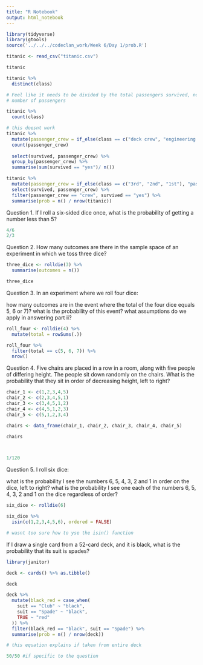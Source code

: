 ```yaml
---
title: "R Notebook"
output: html_notebook
---
```


```r
library(tidyverse)
library(gtools)
source('../../../codeclan_work/Week 6/Day 1/prob.R')
```

```r
titanic <- read_csv("titanic.csv")

titanic
```

```r
titanic %>% 
  distinct(class)

# Feel like it needs to be divided by the total passengers survived, not total 
# number of passengers 

titanic %>% 
  count(class)

# this doesnt work 
titanic %>% 
  mutate(passenger_crew = if_else(class == c("deck crew", "engineering crew", "restaurant staff", "victualling crew"), "crew", "passenger")) %>% 
  count(passenger_crew)
  
  select(survived, passenger_crew) %>% 
  group_by(passenger_crew) %>% 
  summarise(sum(survived == "yes")/ n())


```

```r
titanic %>% 
  mutate(passenger_crew = if_else(class == c("3rd", "2nd", "1st"), "passenger", "crew")) %>% 
  select(survived, passenger_crew) %>% 
  filter(passenger_crew == "crew", survived == "yes") %>% 
  summarise(prob = n() / nrow(titanic))
```

Question 1.
If I roll a six-sided dice once, what is the probability of getting a number less than 5?


```r
4/6
2/3
```


Question 2.
How many outcomes are there in the sample space of an experiment in which we toss three dice?

```r
three_dice <- rolldie(3) %>% 
  summarise(outcomes = n())

three_dice
```

Question 3.
In an experiment where we roll four dice:

how many outcomes are in the event where the total of the four dice equals 5, 6 or 7)?
what is the probability of this event?
what assumptions do we apply in answering part ii?


```r
roll_four <- rolldie(4) %>% 
  mutate(total = rowSums(.))

roll_four %>% 
  filter(total == c(5, 6, 7)) %>% 
  nrow()
```

Question 4.
Five chairs are placed in a row in a room, along with five people of differing height. The people sit down randomly on the chairs. What is the probability that they sit in order of decreasing height, left to right?

```r



chair_1 <- c(1,2,3,4,5)
chair_2 <- c(2,3,4,5,1)
chair_3 <- c(3,4,5,1,2)
chair_4 <- c(4,5,1,2,3)
chair_5 <- c(5,1,2,3,4)

chairs <- data_frame(chair_1, chair_2, chair_3, chair_4, chair_5)

chairs



1/120

```

Question 5.
I roll six dice:

what is the probability I see the numbers 6, 5, 4, 3, 2 and 1 in order on the dice, left to right?
what is the probability I see one each of the numbers 6, 5, 4, 3, 2 and 1 on the dice regardless of order?

```r
six_dice <- rolldie(6)

six_dice %>% 
  isin(c(1,2,3,4,5,6), ordered = FALSE)

# wasnt too sure how to yse the isin() function 
```

If I draw a single card from a 52-card deck, and it is black, what is the probability that its suit is spades?

```r
library(janitor)

deck <- cards() %>% as.tibble()

deck

deck %>% 
  mutate(black_red = case_when(
    suit == "Club" ~ "black",
    suit == "Spade" ~ "black",
    TRUE ~ "red"
  )) %>% 
  filter(black_red == "black", suit == "Spade") %>% 
  summarise(prob = n() / nrow(deck))

# this equation explains if taken from entire deck 

50/50 #if specific to the question 
```

